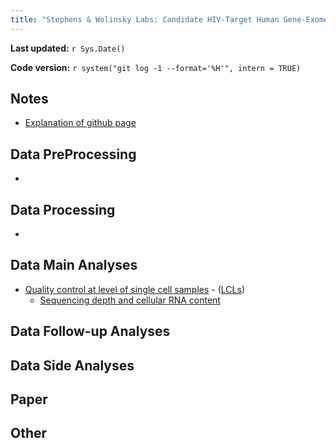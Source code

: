 ```yaml
---
title: "Stephens & Wolinsky Labs: Candidate HIV-Target Human Gene-Exome Sequencing and Analysis"
---
```


**Last updated:** `r Sys.Date()`

**Code version:** `r system("git log -1 --format='%H'", intern = TRUE)`

## Notes

*  [Explanation of github page](githubpage_explanation.html)

## Data PreProcessing

* 

## Data Processing

*

## Data Main Analyses

*  [Quality control at level of single cell samples](qc-cell-ipsc.html) - ([LCLs](qc-cell-lcl.html))
     * [Sequencing depth and cellular RNA content](depth.html)

## Data Follow-up Analyses

## Data Side Analyses

## Paper

## Other


